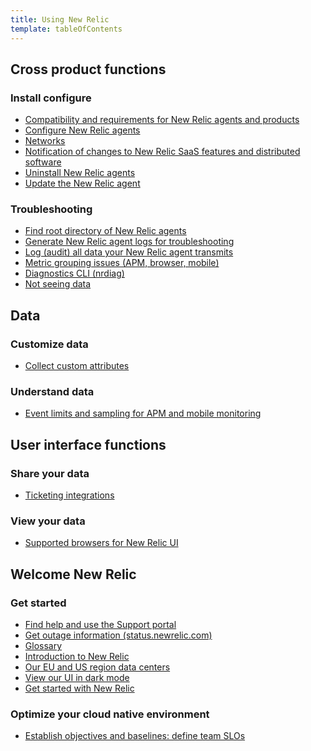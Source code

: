 ```yaml
---
title: Using New Relic
template: tableOfContents
---
```


## Cross product functions

### Install configure

* [Compatibility and requirements for New Relic agents and products](/docs/using-new-relic/cross-product-functions/install-configure/compatibility-requirements-new-relic-agents-products)
* [Configure New Relic agents](/docs/using-new-relic/cross-product-functions/install-configure/configure-agent)
* [Networks](/docs/using-new-relic/cross-product-functions/install-configure/networks)
* [Notification of changes to New Relic SaaS features and distributed software](/docs/using-new-relic/cross-product-functions/install-configure/notification-changes-new-relic-saas-features-distributed-software)
* [Uninstall New Relic agents](/docs/using-new-relic/cross-product-functions/install-configure/uninstall-agent)
* [Update the New Relic agent](/docs/using-new-relic/cross-product-functions/install-configure/update-new-relic-agent)

### Troubleshooting

* [Find root directory of New Relic agents](/docs/using-new-relic/cross-product-functions/troubleshooting/find-agent-root-directory)
* [Generate New Relic agent logs for troubleshooting](/docs/using-new-relic/cross-product-functions/troubleshooting/generate-new-relic-agent-logs-troubleshooting)
* [Log (audit) all data your New Relic agent transmits](/docs/using-new-relic/cross-product-functions/troubleshooting/log-audit-all-data-your-new-relic-agent-transmits)
* [Metric grouping issues (APM, browser, mobile)](/docs/using-new-relic/cross-product-functions/troubleshooting/metric-grouping-issues)
* [Diagnostics CLI (nrdiag)](/docs/using-new-relic/cross-product-functions/troubleshooting/new-relic-diagnostics)
* [Not seeing data](/docs/using-new-relic/cross-product-functions/troubleshooting/not-seeing-data)

## Data

### Customize data

* [Collect custom attributes](/docs/using-new-relic/data/customize-data/collect-custom-attributes)

### Understand data

* [Event limits and sampling for APM and mobile monitoring](/docs/using-new-relic/data/understand-data/new-relic-event-limits-sampling)

## User interface functions

### Share your data

* [Ticketing integrations](/docs/using-new-relic/user-interface-functions/share-your-data/ticketing-integrations)

### View your data

* [Supported browsers for New Relic UI](/docs/using-new-relic/user-interface-functions/view-your-data/supported-browsers-new-relics-ui)

## Welcome New Relic

### Get started

* [Find help and use the Support portal](/docs/using-new-relic/welcome-new-relic/get-started/find-help-use-support-portal)
* [Get outage information (status.newrelic.com)](/docs/using-new-relic/welcome-new-relic/get-started/get-outage-information-statusnewreliccom)
* [Glossary](/docs/using-new-relic/welcome-new-relic/get-started/glossary)
* [Introduction to New Relic](/docs/using-new-relic/welcome-new-relic/get-started/introduction-new-relic)
* [Our EU and US region data centers](/docs/using-new-relic/welcome-new-relic/get-started/our-eu-us-region-data-centers)
* [View our UI in dark mode](/docs/using-new-relic/welcome-new-relic/get-started/view-our-ui-dark-mode)
* [Get started with New Relic](/docs/using-new-relic/welcome-new-relic)

### Optimize your cloud native environment

* [Establish objectives and baselines: define team SLOs](/docs/using-new-relic/welcome-new-relic/optimize-your-cloud-native-environment/establish-objectives-baselines-define-team-slos)

